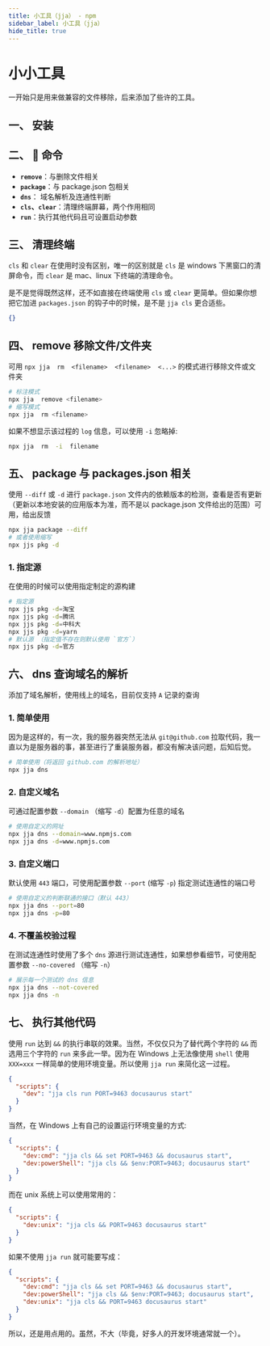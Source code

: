 ```yaml
---
title: 小工具（jja） - npm
sidebar_label: 小工具（jja）
hide_title: true
---
```


# 小小工具

<PackageInfo packageName="jja" />

一开始只是用来做兼容的文件移除，后来添加了些许的工具。

## 一、 安装

<InstallInfo name="jja" />

## 二、 📖 命令

- **`remove`**：与删除文件相关
- **`package`**：与 package.json 包相关
- **`dns`**： 域名解析及连通性判断
- **`cls`、`clear`**：清理终端屏幕，两个作用相同
- **`run`**：执行其他代码且可设置启动参数

## 三、 清理终端

`cls` 和 `clear` 在使用时没有区别，唯一的区别就是 `cls` 是 windows 下黑窗口的清屏命令，而 `clear` 是 mac、linux 下终端的清理命令。

是不是觉得既然这样，还不如直接在终端使用 `cls` 或 `clear` 更简单。但如果你想把它加进 `packages.json` 的钩子中的时候，是不是 `jja cls` 更合适些。

```json
{}
```

## 四、 remove 移除文件/文件夹

可用 `npx jja  rm  <filename>  <filename>  <...>` 的模式进行移除文件或文件夹

```bash
# 标注模式
npx jja  remove <filename>
# 缩写模式
npx jja  rm <filename>
```

如果不想显示该过程的 `log` 信息，可以使用 `-i` 忽略掉:

```bash
npx jja  rm  -i  filename
```

## 五、 package 与 packages.json 相关

使用 `--diff` 或 `-d` 进行 `package.json` 文件内的依赖版本的检测，查看是否有更新（更新以本地安装的应用版本为准，而不是以 package.json 文件给出的范围）可用，给出反馈

```bash
npx jja package --diff
# 或者使用缩写
npx jjs pkg -d

```

### 1. 指定源

在使用的时候可以使用指定制定的源构建

```bash
# 指定源
npx jjs pkg -d=淘宝
npx jjs pkg -d=腾讯
npx jjs pkg -d=中科大
npx jjs pkg -d=yarn
# 默认源 （指定值不存在则默认使用 `官方`）
npx jjs pkg -d=官方
```

## 六、 dns 查询域名的解析

添加了域名解析，使用线上的域名，目前仅支持 `A` 记录的查询

### 1. 简单使用

因为是这样的，有一次，我的服务器突然无法从 `git@github.com` 拉取代码，我一直以为是服务器的事，甚至进行了重装服务器，都没有解决该问题，后知后觉。

```bash
# 简单使用（将返回 github.com 的解析地址）
npx jja dns
```

### 2. 自定义域名

可通过配置参数 `--domain` （缩写 `-d`）配置为任意的域名

```bash
# 使用自定义的网址
npx jja dns --domain=www.npmjs.com
npx jja dns -d=www.npmjs.com
```

### 3. 自定义端口

默认使用 `443` 端口，可使用配置参数 `--port` (缩写 `-p`) 指定测试连通性的端口号

```bash
# 使用自定义的判断联通的接口（默认 443）
npx jja dns --port=80
npx jja dns -p=80
```

### 4. 不覆盖校验过程

在测试连通性时使用了多个 `dns` 源进行测试连通性，如果想参看细节，可使用配置参数 `--no-covered` （缩写 `-n`）

```bash
# 展示每一个测试的 dns 信息
npx jja dns --not-covered
npx jja dns -n
```

## 七、 执行其他代码

使用 `run` 达到 `&&` 的执行串联的效果。当然，不仅仅只为了替代两个字符的 `&&` 而选用三个字符的 `run` 来多此一举。因为在 Windows 上无法像使用 `shell` 使用 `XXX=xxx` 一样简单的使用环境变量。所以使用 `jja run` 来简化这一过程。

```json
{
  "scripts": {
    "dev": "jja cls run PORT=9463 docusaurus start"
  }
}
```

当然，在 Windows 上有自己的设置运行环境变量的方式:

```json
{
  "scripts": {
    "dev:cmd": "jja cls && set PORT=9463 && docusaurus start",
    "dev:powerShell": "jja cls && $env:PORT=9463; docusaurus start"
  }
}
```

而在 unix 系统上可以使用常用的：

```json
{
  "scripts": {
    "dev:unix": "jja cls && PORT=9463 docusaurus start"
  }
}
```

如果不使用 `jja run` 就可能要写成：

```json
{
  "scripts": {
    "dev:cmd": "jja cls && set PORT=9463 && docusaurus start",
    "dev:powerShell": "jja cls && $env:PORT=9463; docusaurus start",
    "dev:unix": "jja cls && PORT=9463 docusaurus start"
  }
}
```

所以，还是用点用的。虽然，不大（毕竟，好多人的开发环境通常就一个）。
